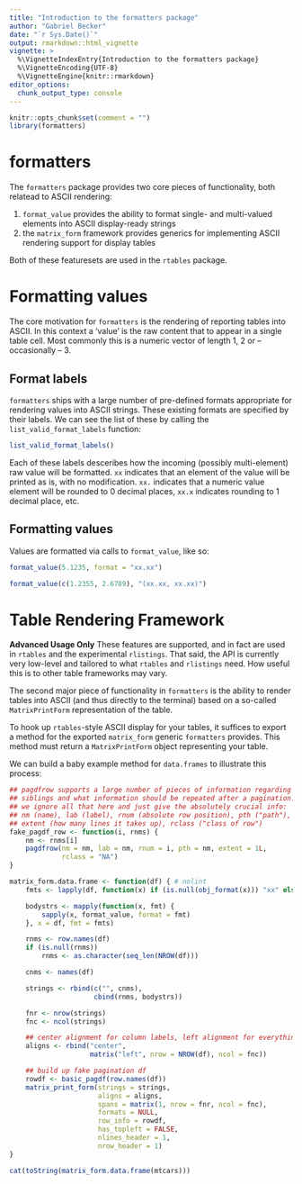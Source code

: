 ```yaml
---
title: "Introduction to the formatters package"
author: "Gabriel Becker"
date: "`r Sys.Date()`"
output: rmarkdown::html_vignette
vignette: >
  %\VignetteIndexEntry{Introduction to the formatters package}
  %\VignetteEncoding{UTF-8}
  %\VignetteEngine{knitr::rmarkdown}
editor_options: 
  chunk_output_type: console
---
```



```r
knitr::opts_chunk$set(comment = "")
library(formatters)
```

# formatters

The `formatters` package provides two core pieces of functionality, both relatead to ASCII rendering:

1. `format_value` provides the ability to format single- and multi-valued elements into ASCII display-ready strings
2. the `matrix_form` framework provides generics for implementing ASCII rendering support for display tables

Both of these featuresets are used in the `rtables` package.

# Formatting values

The core motivation for `formatters` is the rendering of reporting
tables into ASCII. In this context a 'value' is the raw content that
to appear in a single table cell. Most commonly this is a numeric
vector of length 1, 2 or -- occasionally -- 3.

## Format labels

`formatters` ships with a large number of pre-defined formats
appropriate for rendering values into ASCII strings. These existing
formats are specified by their labels. We can see the list of these by
calling the `list_valid_format_labels` function:

```r
list_valid_format_labels()
```

Each of these labels desceribes how the incoming (possibly
multi-element) raw value will be formatted. `xx` indicates that an
element of the value will be printed as is, with no
modification. `xx.` indicates that a numeric value element will be
rounded to 0 decimal places, `xx.x` indicates rounding to 1 decimal
place, etc.

## Formatting values

Values are formatted via calls to `format_value`, like so:


```r
format_value(5.1235, format = "xx.xx")
```

```r
format_value(c(1.2355, 2.6789), "(xx.xx, xx.xx)")
```


# Table Rendering Framework

**Advanced Usage Only** These features are supported, and in fact are
used in `rtables` and the experimental `rlistings`. That said, the API
is currently very low-level and tailored to what `rtables` and
`rlistings` need. How useful this is to other table frameworks may
vary.

The second major piece of functionality in `formatters` is the ability
to render tables into ASCII (and thus directly to the terminal) based
on a so-called `MatrixPrintForm` representation of the table.

To hook up `rtables`-style ASCII display for your tables, it suffices
to export a method for the exported `matrix_form` generic `formatters`
provides. This method must return a `MatrixPrintForm` object representing your table.

We can build a baby example method for `data.frames` to illustrate this process:

```r
## pagdfrow supports a large number of pieces of information regarding
## siblings and what information should be repeated after a pagination.
## we ignore all that here and just give the absolutely crucial info:
## nm (name), lab (label), rnum (absolute row position), pth ("path"),
## extent (how many lines it takes up), rclass ("class of row")
fake_pagdf_row <- function(i, rnms) {
    nm <- rnms[i]
    pagdfrow(nm = nm, lab = nm, rnum = i, pth = nm, extent = 1L,
             rclass = "NA")
}

matrix_form.data.frame <- function(df) { # nolint
    fmts <- lapply(df, function(x) if (is.null(obj_format(x))) "xx" else obj_format(x))

    bodystrs <- mapply(function(x, fmt) {
        sapply(x, format_value, format = fmt)
    }, x = df, fmt = fmts)

    rnms <- row.names(df)
    if (is.null(rnms))
        rnms <- as.character(seq_len(NROW(df)))

    cnms <- names(df)

    strings <- rbind(c("", cnms),
                     cbind(rnms, bodystrs))

    fnr <- nrow(strings)
    fnc <- ncol(strings)

    ## center alignment for column labels, left alignment for everything else
    aligns <- rbind("center",
                    matrix("left", nrow = NROW(df), ncol = fnc))

    ## build up fake pagination df
    rowdf <- basic_pagdf(row.names(df))
    matrix_print_form(strings = strings,
                      aligns = aligns,
                      spans = matrix(1, nrow = fnr, ncol = fnc),
                      formats = NULL,
                      row_info = rowdf,
                      has_topleft = FALSE,
                      nlines_header = 1,
                      nrow_header = 1)
}

cat(toString(matrix_form.data.frame(mtcars)))
```
